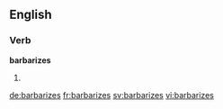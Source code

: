 ==English==

===Verb===
'''barbarizes'''

# {{en-third-person singular of|barbarize}}

[[de:barbarizes]]
[[fr:barbarizes]]
[[sv:barbarizes]]
[[vi:barbarizes]]